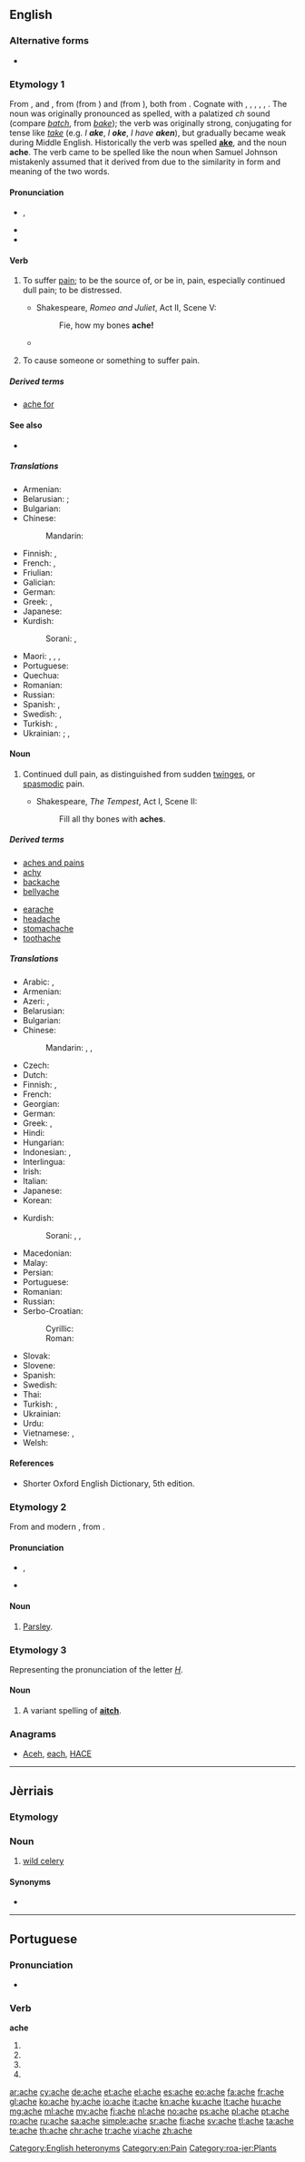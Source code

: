 ==English==

===Alternative forms===
* {{l/en|ake}} {{qualifier|obsolete}}

===Etymology 1===
From {{etyl|enm|en}} {{term|aken|pos=verb|lang=enm}}, and {{term|ache|pos=noun|lang=enm}}, from {{etyl|ang|en}} {{term|acan|pos=verb|lang=ang}} (from {{etyl|gem-pro|en}} {{m|gem-pro|*akaną||to be bad, be evil}}) and {{term|æċe|pos=noun|lang=ang}} (from {{etyl|gem-pro|en}} {{m|gem-pro|*akiz}}), both from {{etyl|ine-pro|en}} {{m|ine-pro|*ag-||sin, crime}}. Cognate with {{etyl|nds|-}} {{term|aken|aken, achen|lang=nds}}, {{term|äken||to hurt, to ache|lang=nds}}, {{etyl|frr|-}} {{term|akelig|lang=frr}}, {{term|æklig||terrible, miserable, sharp, intense|lang=frr}}, {{etyl|fy|-}} {{term|aaklik||nasty, horrible, dismal, dreary|lang=fy}}, {{etyl|nl|-}} {{term|akelig||nasty, horrible|lang=nl}}. The noun was originally pronounced as spelled, with a palatized ''ch'' sound (compare ''[[batch]]'', from ''[[bake]]''); the verb was originally strong, conjugating for tense like ''[[take]]'' (e.g. ''I '''ake''''', ''I '''oke''''', ''I have '''aken'''''), but gradually became weak during Middle English. Historically the verb was spelled '''[[ake]]''', and the noun '''ache'''. The verb came to be spelled like the noun when Samuel Johnson mistakenly assumed that it derived from {{etyl|grc|-}} {{term|ἄχος||tr=áchos|pain|lang=grc}} due to the similarity in form and meaning of the two words.

====Pronunciation====
* {{enPR|āk}}, {{IPA|/eɪk/|lang=en}}
* {{audio|en-us-ache.ogg|Audio (US)|lang=en}}
* {{rhymes|eɪk|lang=en}}

====Verb====
{{en-verb|aches|aching|'''[[ached]]''' or {{qualifier|obsolete}} '''[[oke]]'''|'''[[ached]]''' or {{qualifier|obsolete}} '''[[aken]]'''}}

# {{context|intransitive|lang=en}} To suffer [[pain]]; to be the source of, or be in, pain, especially continued dull pain; to be distressed.
#* {{circa|1593}} Shakespeare, ''Romeo and Juliet'', Act II, Scene V:
#*: Fie, how my bones '''ache!'''
#* {{quote-book|year=1918|author={{w|W. B. Maxwell}}|chapter=7
|title=[http://openlibrary.org/works/OL1097634W The Mirror and the Lamp]
|passage=The turmoil went on&mdash;no rest, no peace. […] It was nearly eleven o'clock now, and he strolled out again. In the little fair created by the costers' barrows the evening only seemed beginning; and the naphtha flares made one's eyes '''ache''', the men's voices grated harshly, and the girls' faces saddened one.}}
# {{context|transitive|literary|rare|lang=en}} To cause someone or something to suffer pain.

=====Derived terms=====
* [[ache for]]

====See also====
* {{l|en|hurt}}

=====Translations=====
{{trans-top|be in pain}}
* Armenian: {{t|hy|ցավել|tr=c’avel}}
* Belarusian: {{t|be|балець|tr=baljéc'|sc=Cyrl}} {{impf}}; {{t|be|хварэць|tr=xvaréc'|sc=Cyrl}} {{impf}}
* Bulgarian: {{t+|bg|боли}}
* Chinese:
*: Mandarin: {{t+|cmn|疼|tr=téng|sc=Hani}}
* Finnish: {{t+|fi|särkeä}}, {{t|fi|jomottaa}}
* French: {{t+|fr|faire mal}}, {{t+|fr|avoir mal}}
* Friulian: {{t|fur|dulî}}
* Galician: {{t+|gl|doer}}
* German: {{t+|de|schmerzen}}
* Greek: {{t+|el|πονάω|sc=Grek}}, {{t+|el|υποφέρω|sc=Grek}}
* Japanese: {{t|ja|痛む|tr=[[いたむ]], itamu}}
* Kurdish:
*: Sorani: {{t+|ku|ئێش|tr=aésh|sc=ku-Arab}}, {{t|ku|یێش|tr=yésh|sc=ku-Arab}}
{{trans-mid}}
* Maori: {{t|mi|pākikini}}, {{t|mi|pākinikini}}, {{t|mi|raka}} {{qualifier|from weariness}}, {{t|mi|kōrangaranga}}
* Portuguese: {{t+|pt|doer}}
* Quechua: {{t|qu|nanay}}
* Romanian: {{t+|ro|durea}}
* Russian: {{t+|ru|болеть|sc=Cyrl|tr=bolétʹ}}
* Spanish: {{t+|es|doler}}, {{t+|es|sufrir}}
* Swedish: {{t+|sv|värka}} {{qualifier|cause pain}}, {{t+|sv|ha ont}} {{qualifier|be in pain}}
* Turkish: {{t+|tr|ağrımak}}, {{t+|tr|acımak}}
* Ukrainian: {{t+|uk|боліти|tr=bolíty|sc=Cyrl}} {{impf}};  {{t|uk|хворіти|tr=xvoríty|sc=Cyrl}} {{impf}}, {{t|uk|захворіти|tr=zaxvoríty|sc=Cyrl}} {{pf.}}
{{trans-bottom}}

====Noun====
{{en-noun}}

# Continued dull pain, as distinguished from sudden [[twinges]], or [[spasmodic]] pain.
#* {{circa|1610}} Shakespeare, ''The Tempest'', Act I, Scene II:
#*: Fill all thy bones with '''aches'''.

=====Derived terms=====
{{der-top}}
* [[aches and pains]]
* [[achy]]
* [[backache]]
* [[bellyache]]
{{der-mid}}
* [[earache]]
* [[headache]]
* [[stomachache]]
* [[toothache]]
{{der-top}}

=====Translations=====
{{trans-top|dull pain}}
* Arabic: {{t+|ar|ألم|m|tr=ʾálam|sc=Arab}}, {{t|ar|وجع|tr=wajaʿ|sc=Arab}}
* Armenian: {{t|hy|ցավ|tr=c’av}}
* Azeri: {{t+|az|ağrı}}, {{t+|az|acı}}
* Belarusian: {{t+|be|боль|m|tr=bolʹ|sc=Cyrl}}
* Bulgarian: {{t+|bg|болка|f|tr=bólka|sc=Cyrl}}
* Chinese:
*: Mandarin: {{t+|cmn|疼痛|tr=téngtòng|sc=Hani}}, {{t+|cmn|痛|tr=tòng|sc=Hani}}, {{t+|cmn|疼|tr=téng|sc=Hani}}
* Czech: {{t+|cs|bolest|f}}
* Dutch: {{t+|nl|pijn|m}}
* Finnish: {{t|fi|särky}}, {{t+|fi|kipu}}
* French: {{t+|fr|douleur|f}}
* Georgian: {{t|ka|ტკივილი|tr=tkivili|sc=Geor}}
* German: {{t+|de|Schmerz|m}}
* Greek: {{t+|el|άλγος|n|tr=álgos}}, {{t+|el|πόνος|m|tr=pónos}}
* Hindi: {{t+|hi|दर्द|m|tr=dard|sc=Deva}}
* Hungarian: {{t+|hu|fájdalom}}
* Indonesian: {{t+|id|sakit}}, {{t+|id|nyeri}}
* Interlingua: {{t|ia|dolor}}
* Irish: {{t+|ga|tinneas|m}}
* Italian: {{t+|it|dolore}}
* Japanese: {{t|ja|痛み|tr=[[いたみ]], itami}}
* Korean: {{t+|ko|아픔|sc=Kore}}
{{trans-mid}}
* Kurdish:
*: Sorani: {{t+|ku|ئێش|tr=aésh|sc=ku-Arab}}, {{t|ku|یێش|tr=yésh|sc=ku-Arab}}, {{t+|ku|ژان|tr=jan|sc=ku-Arab}}
* Macedonian: {{t|mk|болка|f|tr=bólka|sc=Cyrl}}
* Malay: {{t|ms|sengal}}
* Persian: {{t+|fa|درد|tr=dard|sc=fa-Arab}}
* Portuguese: {{t+|pt|dor|f}}
* Romanian: {{t+|ro|durere|f}}
* Russian: {{t+|ru|боль|f|tr=bolʹ}}
* Serbo-Croatian:
*: Cyrillic: {{t|sh|бол|m|f}}
*: Roman: {{t+|sh|bol|m|f}}
* Slovak: {{t|sk|bolesť|f}}
* Slovene: {{t+|sl|bolečina|f}}
* Spanish: {{t+|es|dolor|m}}
* Swedish: {{t+|sv|värk|c}}
* Thai: {{t|th|ความเจ็บ|tr=kwaam jèp|sc=Thai}}
* Turkish: {{t+|tr|ağrı}}, {{t+|tr|acı}}
* Ukrainian: {{t+|uk|біль|m|tr=bilʹ|sc=Cyrl}}
* Urdu: {{t|ur|درد|m|tr=dard|sc=ur-Arab}}
* Vietnamese: {{t+|vi|đau}}, {{t+|vi|đau đớn|alt=sự đau đớn}}
* Welsh: {{t|cy|gwŷn|m}}
{{trans-bottom}}

====References====
* Shorter Oxford English Dictionary, 5th edition.

===Etymology 2===
From {{etyl|fro|en}} and modern {{etyl|fr|en}} {{term|ache|lang=fr}}, from {{etyl|la|en}} {{term|apium||celery|lang=la}}.

====Pronunciation====
* {{enPR|āch}}, {{IPA|/eɪt͡ʃ/|lang=en}}
* {{rhymes|eɪt͡ʃ|lang=en}}

====Noun====
{{en-noun}}

# {{context|obsolete|lang=en}} [[parsley|Parsley]].

===Etymology 3===
Representing the pronunciation of the letter ''[[H]]''.

====Noun====
{{en-noun}}

# {{context|rare|lang=en}} A variant spelling of '''[[aitch]]'''.

===Anagrams===
* [[Aceh#English|Aceh]], [[each#English|each]], [[HACE#English|HACE]]

[[Category:English heteronyms]]
[[Category:en:Pain]]

----

==Jèrriais==

===Etymology===
{{rfe|lang=roa-jer}}

===Noun===
{{roa-jer-noun|f|pl=-}}

# [[wild celery]]

====Synonyms====
* {{l|roa-jer|céléri sauvage}}

[[Category:roa-jer:Plants]]

----

==Portuguese==

===Pronunciation===
* {{hyphenation|a|che|lang=pt}}

===Verb===
'''ache'''

# {{pt-verb form of|achar|ar|subjunctive|present|singular|first}}
# {{pt-verb form of|achar|ar|subjunctive|present|singular|third}}
# {{pt-verb form of|achar|ar|imperative|affirmative|singular|third|}}
# {{pt-verb form of|achar|ar|imperative|negative|singular|third|}}

[[ar:ache]]
[[cy:ache]]
[[de:ache]]
[[et:ache]]
[[el:ache]]
[[es:ache]]
[[eo:ache]]
[[fa:ache]]
[[fr:ache]]
[[gl:ache]]
[[ko:ache]]
[[hy:ache]]
[[io:ache]]
[[it:ache]]
[[kn:ache]]
[[ku:ache]]
[[lt:ache]]
[[hu:ache]]
[[mg:ache]]
[[ml:ache]]
[[my:ache]]
[[fj:ache]]
[[nl:ache]]
[[no:ache]]
[[ps:ache]]
[[pl:ache]]
[[pt:ache]]
[[ro:ache]]
[[ru:ache]]
[[sa:ache]]
[[simple:ache]]
[[sr:ache]]
[[fi:ache]]
[[sv:ache]]
[[tl:ache]]
[[ta:ache]]
[[te:ache]]
[[th:ache]]
[[chr:ache]]
[[tr:ache]]
[[vi:ache]]
[[zh:ache]]